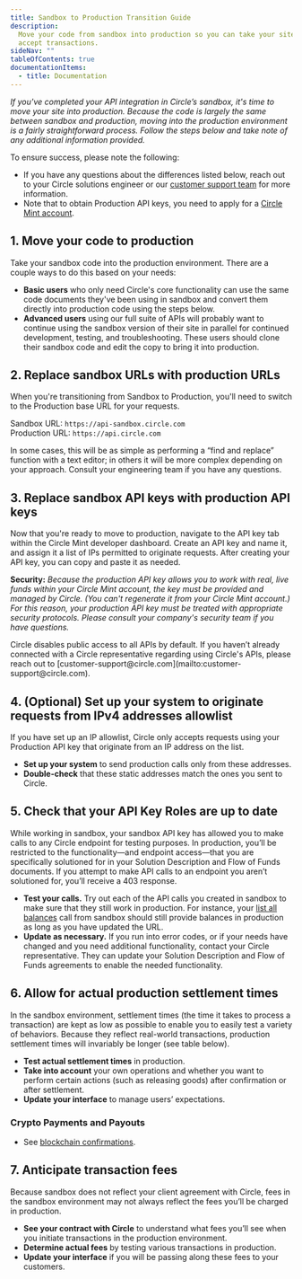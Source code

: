 ---
title: Sandbox to Production Transition Guide
description:
  Move your code from sandbox into production so you can take your site live and
  accept transactions.
sideNav: ""
tableOfContents: true
documentationItems:
  - title: Documentation
---

_If you've completed your API integration in Circle’s sandbox, it's time to move
your site into production. Because the code is largely the same between sandbox
and production, moving into the production environment is a fairly
straightforward process. Follow the steps below and take note of any additional
information provided._

To ensure success, please note the following:

- If you have any questions about the differences listed below, reach out to
  your Circle solutions engineer or our
  [customer support team](mailto:customer-support@circle.com) for more
  information.
- Note that to obtain Production API keys, you need to apply for a
  [Circle Mint account](https://www.circle.com/en/circle-mint).

## 1. Move your code to production

Take your sandbox code into the production environment. There are a couple ways
to do this based on your needs:

- **Basic users** who only need Circle's core functionality can use the same
  code documents they've been using in sandbox and convert them directly into
  production code using the steps below.
- **Advanced users** using our full suite of APIs will probably want to continue
  using the sandbox version of their site in parallel for continued development,
  testing, and troubleshooting. These users should clone their sandbox code and
  edit the copy to bring it into production.

## 2. Replace sandbox URLs with production URLs

When you're transitioning from Sandbox to Production, you'll need to switch to
the Production base URL for your requests.

Sandbox URL: `https://api-sandbox.circle.com`  
Production URL: `https://api.circle.com`

In some cases, this will be as simple as performing a “find and replace”
function with a text editor; in others it will be more complex depending on your
approach. Consult your engineering team if you have any questions.

## 3. Replace sandbox API keys with production API keys

Now that you're ready to move to production, navigate to the API key tab within
the Circle Mint developer dashboard. Create an API key and name it, and assign
it a list of IPs permitted to originate requests. After creating your API key,
you can copy and paste it as needed.

**Security:** _Because the production API key allows you to work with real, live
funds within your Circle Mint account, the key must be provided and managed by
Circle. (You can't regenerate it from your Circle Mint account.) For this
reason, your production API key must be treated with appropriate security
protocols. Please consult your company's security team if you have questions._

<Note>
  Circle disables public access to all APIs by default. If you haven’t already
  connected with a Circle representative regarding using Circle's APIs, please
  reach out to
  [customer-support@circle.com](mailto:customer-support@circle.com).
</Note>

## 4. (Optional) Set up your system to originate requests from IPv4 addresses allowlist

If you have set up an IP allowlist, Circle only accepts requests using your
Production API key that originate from an IP address on the list.

- **Set up your system** to send production calls only from these addresses.
- **Double-check** that these static addresses match the ones you sent to
  Circle.

## 5. Check that your API Key Roles are up to date

While working in sandbox, your sandbox API key has allowed you to make calls to
any Circle endpoint for testing purposes. In production, you’ll be restricted to
the functionality—and endpoint access—that you are specifically solutioned for
in your Solution Description and Flow of Funds documents. If you attempt to make
API calls to an endpoint you aren’t solutioned for, you’ll receive a 403
response.

- **Test your calls.** Try out each of the API calls you created in sandbox to
  make sure that they still work in production. For instance, your
  [list all balances](/api-reference/circle-mint/account/list-business-balances)
  call from sandbox should still provide balances in production as long as you
  have updated the URL.
- **Update as necessary.** If you run into error codes, or if your needs have
  changed and you need additional functionality, contact your Circle
  representative. They can update your Solution Description and Flow of Funds
  agreements to enable the needed functionality.

## 6. Allow for actual production settlement times

In the sandbox environment, settlement times (the time it takes to process a
transaction) are kept as low as possible to enable you to easily test a variety
of behaviors. Because they reflect real-world transactions, production
settlement times will invariably be longer (see table below).

- **Test actual settlement times** in production.
- **Take into account** your own operations and whether you want to perform
  certain actions (such as releasing goods) after confirmation or after
  settlement.
- **Update your interface** to manage users’ expectations.

### Crypto Payments and Payouts

- See [blockchain confirmations](/circle-mint/blockchain-confirmations).

## 7. Anticipate transaction fees

Because sandbox does not reflect your client agreement with Circle, fees in the
sandbox environment may not always reflect the fees you’ll be charged in
production.

- **See your contract with Circle** to understand what fees you’ll see when you
  initiate transactions in the production environment.
- **Determine actual fees** by testing various transactions in production.
- **Update your interface** if you will be passing along these fees to your
  customers.
